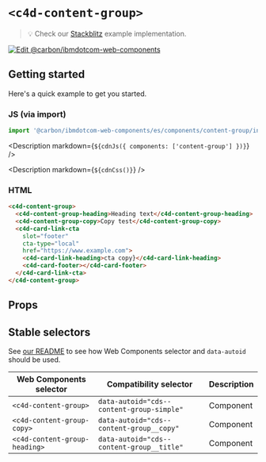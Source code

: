 
# `<c4d-content-group>`

> 💡 Check our
> [Stackblitz](https://stackblitz.com/github/carbon-design-system/carbon-for-ibm-dotcom/tree/main/packages/web-components/examples/stackblitz/components/content-group)
> example implementation.

[![Edit @carbon/ibmdotcom-web-components](https://codesandbox.io/static/img/play-codesandbox.svg)](https://stackblitz.com/github/carbon-design-system/carbon-for-ibm-dotcom/tree/main/packages/web-components/examples/codesandbox/components/content-group)

## Getting started

Here's a quick example to get you started.

### JS (via import)

```javascript
import '@carbon/ibmdotcom-web-components/es/components/content-group/index.js';
```

<Description markdown={`${cdnJs({ components: ['content-group'] })}`} />

<Description markdown={`${cdnCss()}`} />

### HTML

```html
<c4d-content-group>
  <c4d-content-group-heading>Heading text</c4d-content-group-heading>
  <c4d-content-group-copy>Copy test</c4d-content-group-copy>
  <c4d-card-link-cta
    slot="footer"
    cta-type="local"
    href="https://www.example.com">
    <c4d-card-link-heading>cta copy}</c4d-card-link-heading>
    <c4d-card-footer></c4d-card-footer>
  </c4d-card-link-cta>
</c4d-content-group>
```

## Props

<Props of="cds-content-group" />
<Description markdown={markdownContents} />

## Stable selectors

See
[our README](https://github.com/carbon-design-system/carbon-for-ibm-dotcom/tree/main/packages/web-components#stable-selectors-for-analytics-and-integratione2e-testing-in-web-components)
to see how Web Components selector and `data-autoid` should be used.

| Web Components selector       | Compatibility selector                    | Description |
| ----------------------------- | ----------------------------------------- | ----------- |
| `<c4d-content-group>`         | `data-autoid="cds--content-group-simple"` | Component   |
| `<c4d-content-group-copy>`    | `data-autoid="cds--content-group__copy"`  | Component   |
| `<c4d-content-group-heading>` | `data-autoid="cds--content-group__title"` | Component   |

<Description markdown={contributing} />
